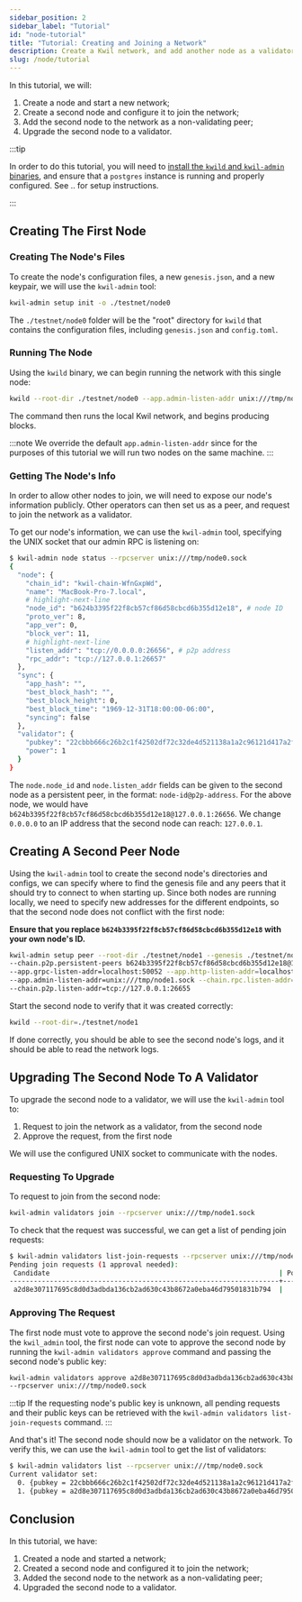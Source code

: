 ```yaml
---
sidebar_position: 2
sidebar_label: "Tutorial"
id: "node-tutorial"
title: "Tutorial: Creating and Joining a Network"
description: Create a Kwil network, and add another node as a validator
slug: /node/tutorial
---
```


In this tutorial, we will:

1. Create a node and start a new network;
2. Create a second node and configure it to join the network;
3. Add the second node to the network as a non-validating peer;
4. Upgrade the second node to a validator.

:::tip

In order to do this tutorial, you will need to [install the `kwild` and
`kwil-admin` binaries](<https://github.com/kwilteam/binary-releases/releases>),
and ensure that a `postgres` instance is running and properly configured.
See .. for setup instructions.

:::

## Creating The First Node

### Creating The Node's Files

To create the node's configuration files, a new `genesis.json`, and a new keypair, we will use the `kwil-admin` tool:

```bash
kwil-admin setup init -o ./testnet/node0
```

The `./testnet/node0` folder will be the "root" directory for `kwild` that
contains the configuration files, including `genesis.json` and `config.toml`.

### Running The Node

Using the `kwild` binary, we can begin running the network with this single node:

```bash
kwild --root-dir ./testnet/node0 --app.admin-listen-addr unix:///tmp/node0.sock
```

The command then runs the local Kwil network, and begins producing blocks.

:::note
We override the default `app.admin-listen-addr` since for the purposes
of this tutorial we will run two nodes on the same machine.
:::

### Getting The Node's Info

In order to allow other nodes to join, we will need to expose our node's information publicly. Other operators can then set us as a peer,
and request to join the network as a validator.

To get our node's information, we can use the `kwil-admin` tool, specifying the UNIX socket that our admin RPC is listening on:

```bash
$ kwil-admin node status --rpcserver unix:///tmp/node0.sock
{
  "node": {
    "chain_id": "kwil-chain-WfnGxpWd",
    "name": "MacBook-Pro-7.local",
    # highlight-next-line
    "node_id": "b624b3395f22f8cb57cf86d58cbcd6b355d12e18", # node ID
    "proto_ver": 8,
    "app_ver": 0,
    "block_ver": 11,
    # highlight-next-line
    "listen_addr": "tcp://0.0.0.0:26656", # p2p address
    "rpc_addr": "tcp://127.0.0.1:26657"
  },
  "sync": {
    "app_hash": "",
    "best_block_hash": "",
    "best_block_height": 0,
    "best_block_time": "1969-12-31T18:00:00-06:00",
    "syncing": false
  },
  "validator": {
    "pubkey": "22cbbb666c26b2c1f42502df72c32de4d521138a1a2c96121d417a2f341a759c",
    "power": 1
  }
}
```

The `node.node_id` and `node.listen_addr` fields can be given to the second node as a persistent peer, in the format: `node-id@p2p-address`.
For the above node, we would have `b624b3395f22f8cb57cf86d58cbcd6b355d12e18@127.0.0.1:26656`.  We change `0.0.0.0` to an IP address that the second node can reach: `127.0.0.1`.

## Creating A Second Peer Node

Using the `kwil-admin` tool to create the second node's directories and configs, we can specify where to find the genesis file and any
peers that it should try to connect to when starting up. Since both nodes are running locally, we need to specify
new addresses for the different endpoints, so that the second node does not conflict with the first node:

**Ensure that you replace `b624b3395f22f8cb57cf86d58cbcd6b355d12e18` with your own node's ID.**

```bash
kwil-admin setup peer --root-dir ./testnet/node1 --genesis ./testnet/node0/genesis.json \
--chain.p2p.persistent-peers b624b3395f22f8cb57cf86d58cbcd6b355d12e18@127.0.0.1:26656 \
--app.grpc-listen-addr=localhost:50052 --app.http-listen-addr=localhost:8081 \
--app.admin-listen-addr=unix:///tmp/node1.sock --chain.rpc.listen-addr=tcp://127.0.0.1:26658 \
--chain.p2p.listen-addr=tcp://127.0.0.1:26655
```

Start the second node to verify that it was created correctly:

```bash
kwild --root-dir=./testnet/node1
```

If done correctly, you should be able to see the second node's logs, and it should be able to read the network logs.

## Upgrading The Second Node To A Validator

To upgrade the second node to a validator, we will use the `kwil-admin` tool to:

1. Request to join the network as a validator, from the second node
2. Approve the request, from the first node

We will use the configured UNIX socket to communicate with the nodes.

### Requesting To Upgrade

To request to join from the second node:

```bash
kwil-admin validators join --rpcserver unix:///tmp/node1.sock
```

To check that the request was successful, we can get a list of pending join requests:

```bash
$ kwil-admin validators list-join-requests --rpcserver unix:///tmp/node0.sock
Pending join requests (1 approval needed):
 Candidate                                                         | Power | Approvals | Expiration
-------------------------------------------------------------------+-------+-----------+------------
 a2d8e307117695c8d0d3adbda136cb2ad630c43b8672a0eba46d79501831b794  |     1 |         0 | 16728
```

### Approving The Request

The first node must vote to approve the second node's join request. Using the `kwil_admin` tool, the first node can
vote to approve the second node by running the `kwil-admin validators approve` command and passing the second node's public key:

```bash
kwil-admin validators approve a2d8e307117695c8d0d3adbda136cb2ad630c43b8672a0eba46d79501831b794 \
--rpcserver unix:///tmp/node0.sock
```

:::tip
If the requesting node's public key is unknown, all pending requests and their public keys can be retrieved with the `kwil-admin validators list-join-requests` command.
:::

And that's it! The second node should now be a validator on the network.  To verify this, we can use the `kwil-admin` tool to get the list of validators:

```bash
$ kwil-admin validators list --rpcserver unix:///tmp/node0.sock
Current validator set:
  0. {pubkey = 22cbbb666c26b2c1f42502df72c32de4d521138a1a2c96121d417a2f341a759c, power = 1}
  1. {pubkey = a2d8e307117695c8d0d3adbda136cb2ad630c43b8672a0eba46d79501831b794, power = 1}
```

## Conclusion

In this tutorial, we have:

1. Created a node and started a network;
2. Created a second node and configured it to join the network;
3. Added the second node to the network as a non-validating peer;
4. Upgraded the second node to a validator.
